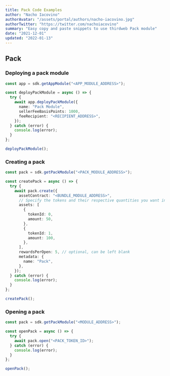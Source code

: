 ```yaml
---
title: Pack Code Examples
author: "Nacho Iacovino"
authorAvatar: "/assets/portal/authors/nacho-iacovino.jpg"
authorTwitter: "https://twitter.com/nachoiacovino"
summary: "Easy copy and paste snippets to use thirdweb Pack module"
date: "2021-12-01"
updated: "2022-01-13"
---
```


## Pack

### Deploying a pack module

```ts
const app = sdk.getAppModule("<APP_MODULE_ADDRESS>");

const deployPackModule = async () => {
  try {
    await app.deployPackModule({
      name: "Pack Module",
      sellerFeeBasisPoints: 1000,
      feeRecipient: "<RECIPIENT_ADDRESS>",
    });
  } catch (error) {
    console.log(error);
  }
};

deployPackModule();
```

### Creating a pack

```ts
const pack = sdk.getPackModule("<PACK_MODULE_ADDRESS>");

const createPack = async () => {
  try {
    await pack.create({
      assetContract: "<BUNDLE_MODULE_ADDRESS>",
      // Specify the tokens and their respective quantities you want in the pack.
      assets: [
        {
          tokenId: 0,
          amount: 50,
        },
        {
          tokenId: 1,
          amount: 100,
        },
      ],
      rewardsPerOpen: 5, // optional, can be left blank
      metadata: {
        name: "Pack",
      },
    });
  } catch (error) {
    console.log(error);
  }
};

createPack();
```

### Opening a pack

```ts
const pack = sdk.getPackModule("<MODULE_ADDRESS>");

const openPack = async () => {
  try {
    await pack.open("<PACK_TOKEN_ID>");
  } catch (error) {
    console.log(error);
  }
};

openPack();
```

<MdxNavigation>
  <MdxNavigationItem
    href="/portal/learn/code-examples/marketplace"
    title="Marketplace"
  />
  <MdxNavigationItem
    href="/portal/learn/code-examples/vote"
    title="Vote"
    next
  />
</MdxNavigation>
